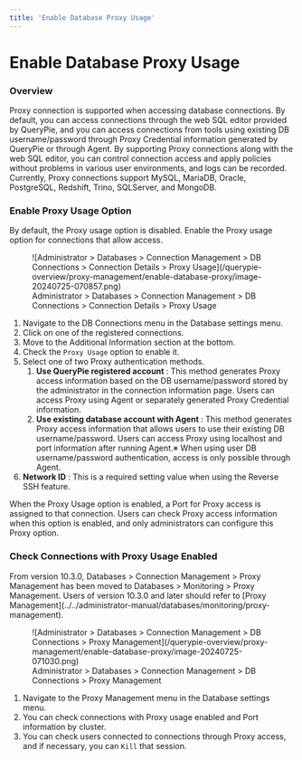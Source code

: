 ```yaml
---
title: 'Enable Database Proxy Usage'
---
```



# Enable Database Proxy Usage

### Overview

Proxy connection is supported when accessing database connections. By default, you can access connections through the web SQL editor provided by QueryPie, and you can access connections from tools using existing DB username/password through Proxy Credential information generated by QueryPie or through Agent. By supporting Proxy connections along with the web SQL editor, you can control connection access and apply policies without problems in various user environments, and logs can be recorded. Currently, Proxy connections support MySQL, MariaDB, Oracle, PostgreSQL, Redshift, Trino, SQLServer, and MongoDB.


### Enable Proxy Usage Option

By default, the Proxy usage option is disabled. Enable the Proxy usage option for connections that allow access.

<figure data-layout="center" data-align="center">
![Administrator &gt; Databases &gt; Connection Management &gt; DB Connections &gt; Connection Details &gt; Proxy Usage](/querypie-overview/proxy-management/enable-database-proxy/image-20240725-070857.png)
<figcaption>
Administrator &gt; Databases &gt; Connection Management &gt; DB Connections &gt; Connection Details &gt; Proxy Usage
</figcaption>
</figure>

1. Navigate to the DB Connections menu in the Database settings menu.
2. Click on one of the registered connections.
3. Move to the Additional Information section at the bottom.
4. Check the `Proxy Usage` option to enable it.
5. Select one of two Proxy authentication methods.
    1.  **Use QueryPie registered account** : This method generates Proxy access information based on the DB username/password stored by the administrator in the connection information page. Users can access Proxy using Agent or separately generated Proxy Credential information.
    2.  **Use existing database account with Agent**  : This method generates Proxy access information that allows users to use their existing DB username/password. Users can access Proxy using localhost and port information after running Agent.※ When using user DB username/password authentication, access is only possible through Agent.
6.  **Network ID**  : This is a required setting value when using the Reverse SSH feature.

When the Proxy Usage option is enabled, a Port for Proxy access is assigned to that connection. Users can check Proxy access information when this option is enabled, and only administrators can configure this Proxy option.


### Check Connections with Proxy Usage Enabled

<Callout type="info">
From version 10.3.0, Databases &gt; Connection Management &gt; Proxy Management has been moved to Databases &gt; Monitoring &gt; Proxy Management. Users of version 10.3.0 and later should refer to [Proxy Management](../../administrator-manual/databases/monitoring/proxy-management).
</Callout>

<figure data-layout="center" data-align="center">
![Administrator &gt; Databases &gt; Connection Management &gt; DB Connections &gt; Proxy Management](/querypie-overview/proxy-management/enable-database-proxy/image-20240725-071030.png)
<figcaption>
Administrator &gt; Databases &gt; Connection Management &gt; DB Connections &gt; Proxy Management
</figcaption>
</figure>

1. Navigate to the Proxy Management menu in the Database settings menu.
2. You can check connections with Proxy usage enabled and Port information by cluster.
3. You can check users connected to connections through Proxy access, and if necessary, you can `Kill` that session.


